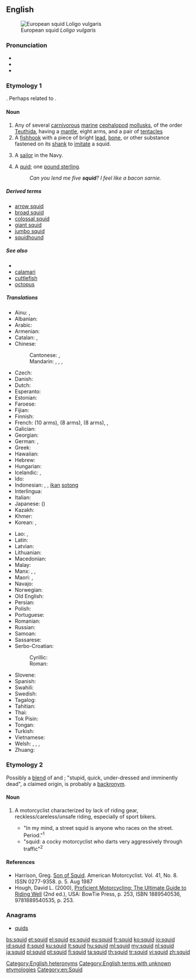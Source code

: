 {{also|SQUID}}
==English==
{{wikipedia}}

[[Image:Loligo vulgaris.jpg|thumb|right|European squid ''Loligo vulgaris'']]

===Pronunciation===
* {{IPA|/skwɪd/|lang=en}}
* {{audio|en-us-squid.ogg|Audio (US)|lang=en}}
* {{rhymes|ɪd|lang=en}}

===Etymology 1===
{{unk.|lang=en}}. Perhaps related to {{term|squirt}}.

====Noun====
{{en-noun|s|squid}}

# Any of several [[carnivorous]] [[marine]] [[cephalopod]] [[mollusk]]s, of the order [[Teuthida]], having a [[mantle]], eight arms, and a pair of [[tentacle]]s
# A [[fishhook]] with a piece of bright [[lead]], [[bone]], or other substance fastened on its [[shank]] to [[imitate]] a squid. <!--Webster 1913-->
# {{context|mildly|pejorative|lang=en}} A [[sailor]] in the Navy.
# {{context|UK|slang|humorous|rare|lang=en}} A [[quid]]; one [[pound sterling]].
#: ''Can you lend me five '''squid'''? I feel like a bacon sarnie.''

=====Derived terms=====
* [[arrow squid]]
* [[broad squid]]
* [[colossal squid]]
* [[giant squid]]
* [[jumbo squid]]
* [[squidhound]]

=====See also=====
* {{projectlink|wikipedia}}
* [[calamari]]
* [[cuttlefish]]
* [[octopus]]

=====Translations=====
{{trans-top|sea animal}}
* Ainu: {{t|ain|パㇱサンナ|tr=passanna}}, {{t|ain|マシタンペ|tr=masitanpe}}
* Albanian: {{t+|sq|kallamar}}
* Arabic: {{t+|ar|حَبَّار|m}}
* Armenian: {{t|hy|կաղամար}}
* Catalan: {{t|ca|calamars|m}}, {{t|ca|calamar|m}}
* Chinese:
*: Cantonese: {{t|yue|魷魚|sc=Hani}}, {{t|yue|鱿鱼|tr=jau4 jyu4-2|sc=Hani}}
*: Mandarin: {{t|cmn|烏賊|sc=Hani}}, {{t+|cmn|乌贼|tr=wūzéi|sc=Hani}}, {{t+|cmn|魷魚|sc=Hani}}, {{t+|cmn|鱿鱼|tr=yóuyú|sc=Hani}}
* Czech: {{t+|cs|krakatice|f}}
* Danish: {{t|da|blæksprutte|c}}
* Dutch: {{t+|nl|inktvis|m}}
* Esperanto: {{t|eo|sepio}}
* Estonian: {{t|et|kalmaar}}
* Faroese: {{t|fo|høgguslokkur|m}}
* Fijian: {{t|fj|sulua}}
* Finnish: {{t+|fi|mustekala}}
* French: {{t+|fr|seiche|f}} (10 arms), {{t+|fr|pieuvre|f}} (8 arms), {{t+|fr|poulpe|f}} (8 arms), {{t+|fr|encornet|m}}, {{t+|fr|calmar|m}}
* Galician: {{t+|gl|lura|f}}
* Georgian: {{t|ka|მელანთევზი}}
* German: {{t+|de|Kalmar|m}}, {{t+|de|Tintenfisch|m}}
* Greek: {{t+|el|καλαμάρι|n}}
* Hawaiian: {{t|haw|mūheʻe}}
* Hebrew: {{t+|he|דְּיוֹנוּן|tr=dionún|sc=Hebr}}
* Hungarian: {{t+|hu|tintahal}}
* Icelandic: {{t+|is|smokkfiskur|m}}, {{t+|is|smokkur|m}}
* Ido: {{t+|io|kalmaro}}
* Indonesian: {{t+|id|cumi-cumi}}, {{t+|id|nus}}, [[ikan]] [[sotong]]
* Interlingua: {{t|ia|calamar}}
* Italian: {{t+|it|calamaro|m}}
* Japanese: {{t|ja|イカ|tr=ika}} ({{t+|ja|烏賊|tr=いか, ika}})
* Kazakh: {{t|kk|кальмар|tr=kalʹmar|sc=Cyrl}}
* Khmer: {{t|km|ត្រី​មឹក|tr=dtray meuk|sc=Khmr}}
* Korean: {{t+|ko|오징어|sc=Kore}}, {{t|ko|[[오적어]]([[烏賊魚]])|tr=ojeogeo|sc=Kore}}
{{trans-mid}}
* Lao: {{t|lo|ຫມຶກ|sc=Laoo}}, {{t|lo|ປາອີ່ຮື}}
* Latin: {{t|la|lōlīgō|f}}
* Latvian: {{t|lv|kalmārs; paskvila}}
* Lithuanian: {{t|lt|kalmaras|m}}
* Macedonian: {{t|mk|лигња|f|tr=lígnja}}
* Malay: {{t|ms|sotong}}
* Manx: {{t|gv|dyachlym}}, {{t|gv|peie vreinn}}, {{t|gv|squid}}
* Maori: {{t|mi|wheke}}, {{t|mi|ngū}}
* Navajo: {{t|nv|łóóʼ bigaan neeznání}}
* Norwegian: {{t+|no|akkar|m}}
* Old English: {{t-needed|ang}}
* Persian: {{t+|fa|ماهی مرکب|tr=mâhi-ye markab|sc=fa-Arab}}
* Polish: {{t+|pl|kalmar}}
* Portuguese: {{t+|pt|lula|f}}
* Romanian: {{t+|ro|calmar|m}}
* Russian: {{t+|ru|кальма́р|m}}
* Samoan: {{t-needed|sm}}
* Sassarese: {{t|sdc|tòtanu}}
* Serbo-Croatian:
*: Cyrillic: {{t|sh|ли̏гња|f|sc=Cyrl}}
*: Roman: {{t+|sh|lȉgnja|f}}
* Slovene: {{t+|sl|lígenj|m}}
* Spanish: {{t+|es|calamar|m}}
* Swahili: {{t+|sw|pweza}}
* Swedish: {{t+|sv|bläckfisk|c}}
* Tagalog: {{t|tl|pusit}}
* Tahitian: {{t-needed|ty}}
* Thai: {{t+|th|ปลาหมึก|tr=bplaa mèuk|sc=Thai}}
* Tok Pisin: {{t|tpi|urita}}
* Tongan: {{t-needed|to}}
* Turkish: {{t+|tr|mürekkep balığı}}
* Vietnamese: {{t|vi|mực ống}}
* Welsh: {{t|cy|ystifflog|m}}, {{t|cy|môr-lawes|f}}, {{t|cy|twyllwr du|m}}, {{t|cy|pibwr inc|m}}
* Zhuang: {{t|za|byayouzyiz}}
{{trans-bottom}}

===Etymology 2===
Possibly a [[blend]] of {{term|stupid}} and {{term|quick}}; "stupid, quick, under-dressed and imminently dead", a claimed origin, is probably a [[backronym]].

====Noun====
{{en-noun}}

# {{context|slang|motorcycling|pejorative|lang=en}} A motorcyclist characterized by lack of riding gear, reckless/careless/unsafe riding, especially of sport bikers.<!-- moved to etymology: this is likely to be a backronym in any case: Possibly an acronym of Stupid, Quick, Under-dressed, Imminently Dead.-->
#* "In my mind, a street squid is anyone who races on the street. Period."<sup>1</sup>
#* "squid: a cocky motorcyclist who darts very aggressively through traffic"<sup>2</sup>

====References====
* Harrison, Greg. [http://books.google.com/books?id=SPkDAAAAMBAJ&pg=PA5-IA1&dq=squid Son of Squid]. American Motorcyclist. Vol. 41, No. 8. ISSN 0277-9358. p. 5. Aug 1987
* Hough, David L. (2000), [http://books.google.com/books?id=yeAIAIxS-cgC&q Proficient Motorcycling: The Ultimate Guide to Riding Well] (2nd ed.), USA: BowTie Press, p. 253, ISBN 1889540536, 9781889540535, p. 253.
<!--SOED-->

===Anagrams===
* [[quids#English|quids]]

[[Category:English heteronyms]]
[[Category:English terms with unknown etymologies]]
[[Category:en:Squid]]

[[bs:squid]]
[[et:squid]]
[[el:squid]]
[[es:squid]]
[[eu:squid]]
[[fr:squid]]
[[ko:squid]]
[[io:squid]]
[[id:squid]]
[[it:squid]]
[[ku:squid]]
[[lt:squid]]
[[hu:squid]]
[[ml:squid]]
[[my:squid]]
[[nl:squid]]
[[ja:squid]]
[[pl:squid]]
[[pt:squid]]
[[fi:squid]]
[[ta:squid]]
[[th:squid]]
[[tr:squid]]
[[vi:squid]]
[[zh:squid]]
